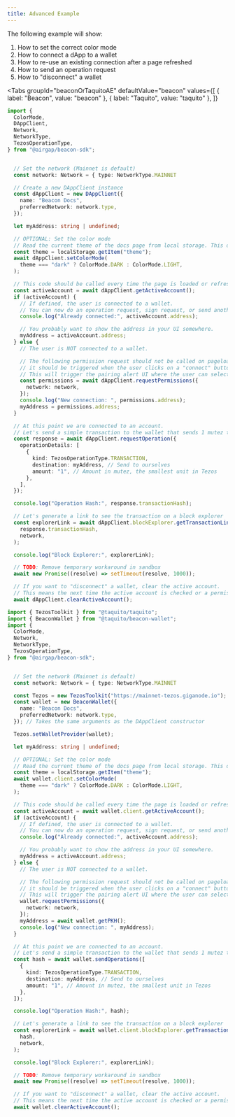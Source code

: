 ```yaml
---
title: Advanced Example
---
```



The following example will show:

1. How to set the correct color mode
2. How to connect a dApp to a wallet
3. How to re-use an existing connection after a page refreshed
4. How to send an operation request
5. How to "disconnect" a wallet

<Tabs
  groupId="beaconOrTaquitoAE"
  defaultValue="beacon"
  values={[
    { label: "Beacon", value: "beacon" },
    { label: "Taquito", value: "taquito" },
  ]}
>
  <TabItem value="beacon">

```ts live
import {
  ColorMode,
  DAppClient,
  Network,
  NetworkType,
  TezosOperationType,
} from "@airgap/beacon-sdk";


  // Set the network (Mainnet is default)
  const network: Network = { type: NetworkType.MAINNET

  // Create a new DAppClient instance
  const dAppClient = new DAppClient({
    name: "Beacon Docs",
    preferredNetwork: network.type,
  });

  let myAddress: string | undefined;

  // OPTIONAL: Set the color mode
  // Read the current theme of the docs page from local storage. This depends on your dApp state
  const theme = localStorage.getItem("theme");
  await dAppClient.setColorMode(
    theme === "dark" ? ColorMode.DARK : ColorMode.LIGHT,
  );

  // This code should be called every time the page is loaded or refreshed to see if the user has already connected to a wallet.
  const activeAccount = await dAppClient.getActiveAccount();
  if (activeAccount) {
    // If defined, the user is connected to a wallet.
    // You can now do an operation request, sign request, or send another permission request to switch wallet
    console.log("Already connected:", activeAccount.address);

    // You probably want to show the address in your UI somewhere.
    myAddress = activeAccount.address;
  } else {
    // The user is NOT connected to a wallet.

    // The following permission request should not be called on pageload,
    // it should be triggered when the user clicks on a "connect" button on your page.
    // This will trigger the pairing alert UI where the user can select which wallet to pair.
    const permissions = await dAppClient.requestPermissions({
      network: network,
    });
    console.log("New connection: ", permissions.address);
    myAddress = permissions.address;
  }

  // At this point we are connected to an account.
  // Let's send a simple transaction to the wallet that sends 1 mutez to ourselves.
  const response = await dAppClient.requestOperation({
    operationDetails: [
      {
        kind: TezosOperationType.TRANSACTION,
        destination: myAddress, // Send to ourselves
        amount: "1", // Amount in mutez, the smallest unit in Tezos
      },
    ],
  });

  console.log("Operation Hash:", response.transactionHash);

  // Let's generate a link to see the transaction on a block explorer
  const explorerLink = await dAppClient.blockExplorer.getTransactionLink(
    response.transactionHash,
    network,
  );

  console.log("Block Explorer:", explorerLink);

  // TODO: Remove temporary workaround in sandbox
  await new Promise((resolve) => setTimeout(resolve, 1000));

  // If you want to "disconnect" a wallet, clear the active account.
  // This means the next time the active account is checked or a permission request is triggered, it will be like it's the users first interaction.
  await dAppClient.clearActiveAccount();

```

</TabItem>

<TabItem value="taquito">

```ts live
import { TezosToolkit } from "@taquito/taquito";
import { BeaconWallet } from "@taquito/beacon-wallet";
import {
  ColorMode,
  Network,
  NetworkType,
  TezosOperationType,
} from "@airgap/beacon-sdk";


  // Set the network (Mainnet is default)
  const network: Network = { type: NetworkType.MAINNET

  const Tezos = new TezosToolkit("https://mainnet-tezos.giganode.io");
  const wallet = new BeaconWallet({
    name: "Beacon Docs",
    preferredNetwork: network.type,
  }); // Takes the same arguments as the DAppClient constructor

  Tezos.setWalletProvider(wallet);

  let myAddress: string | undefined;

  // OPTIONAL: Set the color mode
  // Read the current theme of the docs page from local storage. This depends on your dApp state
  const theme = localStorage.getItem("theme");
  await wallet.client.setColorMode(
    theme === "dark" ? ColorMode.DARK : ColorMode.LIGHT,
  );

  // This code should be called every time the page is loaded or refreshed to see if the user has already connected to a wallet.
  const activeAccount = await wallet.client.getActiveAccount();
  if (activeAccount) {
    // If defined, the user is connected to a wallet.
    // You can now do an operation request, sign request, or send another permission request to switch wallet
    console.log("Already connected:", activeAccount.address);

    // You probably want to show the address in your UI somewhere.
    myAddress = activeAccount.address;
  } else {
    // The user is NOT connected to a wallet.

    // The following permission request should not be called on pageload,
    // it should be triggered when the user clicks on a "connect" button on your page.
    // This will trigger the pairing alert UI where the user can select which wallet to pair.
    wallet.requestPermissions({
      network: network,
    });
    myAddress = await wallet.getPKH();
    console.log("New connection: ", myAddress);
  }

  // At this point we are connected to an account.
  // Let's send a simple transaction to the wallet that sends 1 mutez to ourselves.
  const hash = await wallet.sendOperations([
    {
      kind: TezosOperationType.TRANSACTION,
      destination: myAddress, // Send to ourselves
      amount: "1", // Amount in mutez, the smallest unit in Tezos
    },
  ]);

  console.log("Operation Hash:", hash);

  // Let's generate a link to see the transaction on a block explorer
  const explorerLink = await wallet.client.blockExplorer.getTransactionLink(
    hash,
    network,
  );

  console.log("Block Explorer:", explorerLink);

  // TODO: Remove temporary workaround in sandbox
  await new Promise((resolve) => setTimeout(resolve, 1000));

  // If you want to "disconnect" a wallet, clear the active account.
  // This means the next time the active account is checked or a permission request is triggered, it will be like it's the users first interaction.
  await wallet.clearActiveAccount();

```

</TabItem>
</Tabs>
